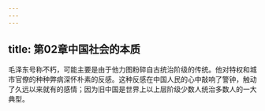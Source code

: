 ```yaml
---
---
---
```

title: 第02章中国社会的本质
---




毛泽东号称不朽，可能主要是由于他力图粉碎自古统治阶级的传统。他对特权和城市官僚的种种弊病深怀朴素的反感。这种反感在中国人民的心中敲响了警钟，触动了久远以来就有的感情；因为旧中国是世界上以上层阶级少数人统治多数人的一大典型。